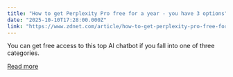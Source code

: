 ```yaml
---
title: "How to get Perplexity Pro free for a year - you have 3 options"
date: "2025-10-10T17:28:00.000Z"
link: "https://www.zdnet.com/article/how-to-get-perplexity-pro-free-for-a-year-you-have-3-options/"
---
```


You can get free access to this top AI chatbot if you fall into one of three categories.

[Read more](https://www.zdnet.com/article/how-to-get-perplexity-pro-free-for-a-year-you-have-3-options/)
